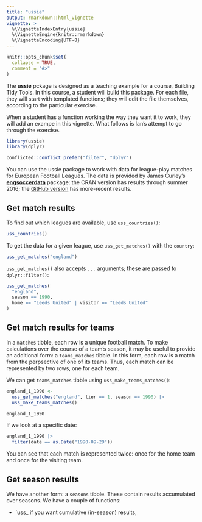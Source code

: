 ```yaml
---
title: "ussie"
output: rmarkdown::html_vignette
vignette: >
  %\VignetteIndexEntry{ussie}
  %\VignetteEngine{knitr::rmarkdown}
  %\VignetteEncoding{UTF-8}
---
```


```r
knitr::opts_chunk$set(
  collapse = TRUE,
  comment = "#>"
)
```

The **ussie** pckage is designed as a teaching example for a course, Building Tidy Tools.
In this course, a student will build this package.
For each file, they will start with templated functions; they will edit the file themselves, according to the particular exercise. 

When a student has a function working the way they want it to work, they will add an exampe in this vignette. What follows is Ian's attempt to go through the exercise.

```r
library(ussie)
library(dplyr)

conflicted::conflict_prefer("filter", "dplyr")
```

You can use the ussie package to work with data for league-play matches for European Football Leagues.
The data is provided by James Curley's [**engsoccerdata**](https://CRAN.R-project.org/package=engsoccerdata) package: the CRAN version has results through summer 2016; the [GitHub version](https://github.com/jalapic/engsoccerdata) has more-recent results. 

## Get match results

To find out which leagues are available, use `uss_countries()`:

```r
uss_countries()
```

To get the data for a given league, use `uss_get_matches()` with the `country`:

```r
uss_get_matches("england")
```

`uss_get_matches()` also accepts `...` arguments; these are passed to `dplyr::filter()`:

```r
uss_get_matches(
  "england", 
  season == 1990, 
  home == "Leeds United" | visitor == "Leeds United"
)
```

## Get match results for teams

In a `matches` tibble, each row is a unique football match. 
To make calculations over the course of a team's season, it may be useful to provide an additional form: a `teams_matches` tibble. 
In this form, each row is a match from the perpsective of one of its teams. 
Thus, each match can be represented by two rows, one for each team.

We can get `teams_matches` tibble using `uss_make_teams_matches()`:

```r
england_1_1990 <-
  uss_get_matches("england", tier == 1, season == 1990) |>
  uss_make_teams_matches()

england_1_1990
```

If we look at a specific date:

```r
england_1_1990 |>
  filter(date == as.Date("1990-09-29"))
```
You can see that each match is represented twice: once for the home team and once for the visiting team.

## Get season results

We have another form: a `seasons` tibble.
These contain results accumulated over seasons.
We have a couple of functions:

  - `uss_
if you want cumulative (in-season) results,

